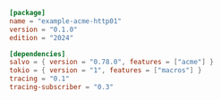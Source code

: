 
```toml  title="acme-http01/Cargo.toml"
[package]
name = "example-acme-http01"
version = "0.1.0"
edition = "2024"

[dependencies]
salvo = { version = "0.78.0", features = ["acme"] }
tokio = { version = "1", features = ["macros"] }
tracing = "0.1"
tracing-subscriber = "0.3"

```